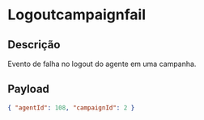# Logoutcampaignfail

## Descrição

Evento de falha no logout do agente em uma campanha.

## Payload

```json copy
{ "agentId": 108, "campaignId": 2 }
```
